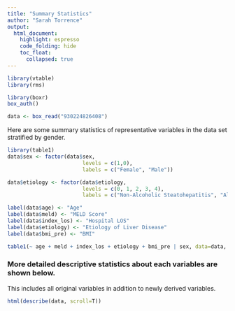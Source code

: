 ```yaml
---
title: "Summary Statistics"
author: "Sarah Torrence"
output:
  html_document:
    highlight: espresso
    code_folding: hide
    toc_float:
      collapsed: true
---
```


```r
library(vtable)
library(rms)

library(boxr)
box_auth()

data <- box_read("930224826408")
```

Here  are some summary statistics of representative variables in the data set stratified by gender.

```r
library(table1)
data$sex <- factor(data$sex,
                        levels = c(1,0),
                        labels = c("Female", "Male"))

data$etiology <- factor(data$etiology,
                        levels = c(0, 1, 2, 3, 4),
                        labels = c("Non-Alcoholic Steatohepatitis", "Alcoholic Steatohepatitis", "Viral", "Autoimmune", "Other"))

label(data$age) <- "Age"
label(data$meld) <- "MELD Score"
label(data$index_los) <- "Hospital LOS"
label(data$etiology) <- "Etiology of Liver Disease"
label(data$bmi_pre) <- "BMI"

table1(~ age + meld + index_los + etiology + bmi_pre | sex, data=data, topclass="Rtable1-zebra")
```


### More detailed descriptive statistics about each variables are shown below.

This includes all original variables in addition to newly derived variables.

```r
html(describe(data, scroll=T))
```



